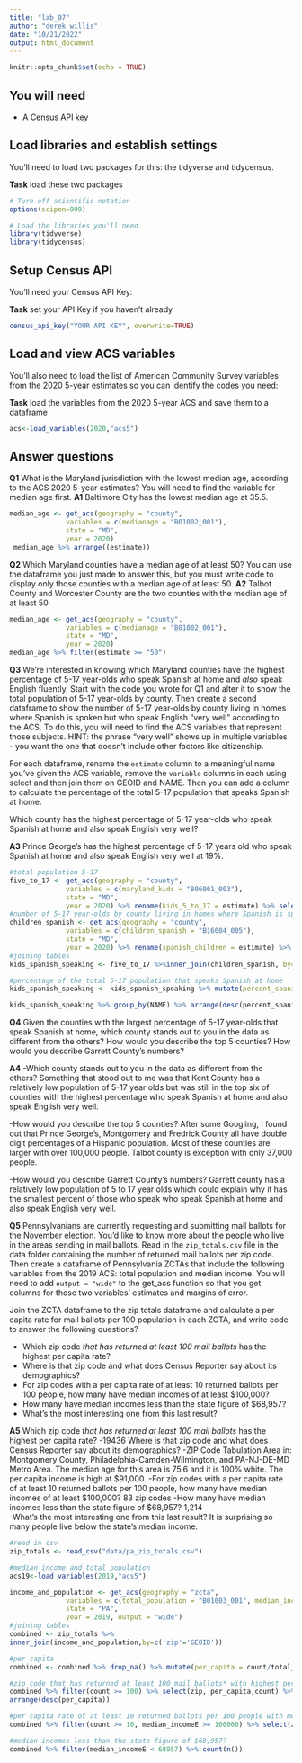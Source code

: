 ```yaml
---
title: "lab_07"
author: "derek willis"
date: "10/21/2022"
output: html_document
---
```


```r
knitr::opts_chunk$set(echo = TRUE)
```

## You will need

* A Census API key

## Load libraries and establish settings

You'll need to load two packages for this: the tidyverse and tidycensus.

**Task** load these two packages

```r
# Turn off scientific notation
options(scipen=999)

# Load the libraries you'll need
library(tidyverse)
library(tidycensus)
```

## Setup Census API

You'll need your Census API Key:

**Task** set your API Key if you haven't already

```r
census_api_key("YOUR API KEY", overwrite=TRUE)
```

## Load and view ACS variables

You'll also need to load the list of American Community Survey variables from the 2020 5-year estimates so you can identify the codes you need:

**Task** load the variables from the 2020 5-year ACS and save them to a dataframe

```r
acs<-load_variables(2020,"acs5")


```

## Answer questions

**Q1** What is the Maryland jurisdiction with the lowest median age, according to the ACS 2020 5-year estimates? You will need to find the variable for median age first.
**A1** Baltimore City has the lowest median age at 35.5. 

```r
median_age <- get_acs(geography = "county",
              variables = c(medianage = "B01002_001"),
              state = "MD",
              year = 2020)
 median_age %>% arrange((estimate)) 
```

**Q2** Which Maryland counties have a median age of at least 50? You can use the dataframe you just made to answer this, but you must write code to display only those counties with a median age of at least 50.
**A2** Talbot County and Worcester County are the two counties with the median age of at least 50. 

```r
median_age <- get_acs(geography = "county",
              variables = c(medianage = "B01002_001"),
              state = "MD",
              year = 2020)
median_age %>% filter(estimate >= "50")

```

**Q3** We're interested in knowing which Maryland counties have the highest percentage of 5-17 year-olds who speak Spanish at home and *also* speak English fluently. Start with the code you wrote for Q1 and alter it to show the total population of 5-17 year-olds by county. Then create a second dataframe to show the number of 5-17 year-olds by county living in homes where Spanish is spoken but who speak English "very well" according to the ACS. To do this, you will need to find the ACS variables that represent those subjects. HINT: the phrase "very well" shows up in multiple variables - you want the one that doesn't include other factors like citizenship. 

For each dataframe, rename the `estimate` column to a meaningful name you've given the ACS variable, remove the `variable` columns in each using select and then join them on GEOID and NAME. Then you can add a column to calculate the percentage of the total 5-17 population that speaks Spanish at home.

Which county has the highest percentage of 5-17 year-olds who speak Spanish at home and also speak English very well?

**A3** Prince George's has the highest percentage of 5-17 years old who speak Spanish at home and also speak English very well at 19%. 

```r
#total population 5-17
five_to_17 <- get_acs(geography = "county",
              variables = c(maryland_kids = "B06001_003"),
              state = "MD",
              year = 2020) %>% rename(kids_5_to_17 = estimate) %>% select(-variable)
#number of 5-17 year-olds by county living in homes where Spanish is spoken but who speak English
children_spanish <- get_acs(geography = "county",
              variables = c(children_spanish = "B16004_005"),
              state = "MD",
              year = 2020) %>% rename(spanish_children = estimate) %>% select(-variable)
#joining tables
kids_spanish_speaking <- five_to_17 %>%inner_join(children_spanish, by=c("GEOID", "NAME"))

#percentage of the total 5-17 population that speaks Spanish at home
kids_spanish_speaking <- kids_spanish_speaking %>% mutate(percent_spanish_speak = spanish_children/kids_5_to_17*100)

kids_spanish_speaking %>% group_by(NAME) %>% arrange(desc(percent_spanish_speak))
```

**Q4** Given the counties with the largest percentage of 5-17 year-olds that speak Spanish at home, which county stands out to you in the data as different from the others? How would you describe the top 5 counties? How would you describe Garrett County's numbers?

**A4** 
-Which county stands out to you in the data as different from the others?
Something that stood out to me was that Kent County has a relatively low population of 5-17 year olds but was still in the top six of counties with the highest percentage who speak Spanish at home and also speak English very well.

-How would you describe the top 5 counties?
After some Googling, I found out that Prince George's, Montgomery and Fredrick County all have double digit percentages of a Hispanic population. Most of these counties are larger with over 100,000 people. Talbot county is exception with only 37,000 people. 

-How would you describe Garrett County's numbers?
Garrett county has a relatively low population of 5 to 17 year olds which could explain why it has the smallest percent of those who speak who speak Spanish at home and also speak English very well.


**Q5** Pennsylvanians are currently requesting and submitting mail ballots for the November election. You'd like to know more about the people who live in the areas sending in mail ballots. Read in the `zip_totals.csv` file in the data folder containing the number of returned mail ballots per zip code. Then create a dataframe of Pennsylvania ZCTAs that include the following variables from the 2019 ACS: total population and median income. You will need to add `output = "wide"` to the get_acs function so that you get columns for those two variables' estimates and margins of error.

Join the ZCTA dataframe to the zip totals dataframe and calculate a per capita rate for mail ballots per 100 population in each ZCTA, and write code to answer the following questions?

* Which zip code *that has returned at least 100 mail ballots* has the highest per capita rate? 
* Where is that zip code and what does Census Reporter say about its demographics? 
* For zip codes with a per capita rate of at least 10 returned ballots per 100 people, how many have median incomes of at least $100,000? 
* How many have median incomes less than the state figure of $68,957? 
* What's the most interesting one from this last result?

**A5**
Which zip code *that has returned at least 100 mail ballots* has the highest per capita rate? 
-19436
Where is that zip code and what does Census Reporter say about its demographics? 
-ZIP Code Tabulation Area in: Montgomery County, Philadelphia-Camden-Wilmington, and PA-NJ-DE-MD Metro Area. The median age for this area is 75.6 and it is 100% white. The per capita income is high at $91,000.
-For zip codes with a per capita rate of at least 10 returned ballots per 100 people, how many have median incomes of at least $100,000? 
83 zip codes
-How many have median incomes less than the state figure of $68,957? 
1,214	
-What's the most interesting one from this last result?
It is surprising so many people live below the state's median income.


```r
#read in csv
zip_totals <- read_csv("data/pa_zip_totals.csv")

#median income and total population
acs19<-load_variables(2019,"acs5")

income_and_population <- get_acs(geography = "zcta",
              variables = c(total_population = "B01003_001", median_income = "B19013_001"),
              state = "PA",
              year = 2019, output = "wide") 
#joining tables
combined <- zip_totals %>% 
inner_join(income_and_population,by=c('zip'='GEOID'))

#per capita
combined <- combined %>% drop_na() %>% mutate(per_capita = count/total_populationE*100)

#zip code that has returned at least 100 mail ballots* with highest per capita rate
combined %>% filter(count >= 100) %>% select(zip, per_capita,count) %>% 
arrange(desc(per_capita))

#per capita rate of at least 10 returned ballots per 100 people with median incomes of at least $100,000
combined %>% filter(count >= 10, median_incomeE >= 100000) %>% select(zip, per_capita,count, median_incomeE) %>% count(n())

#median incomes less than the state figure of $68,957? 
combined %>% filter(median_incomeE < 68957) %>% count(n())

```

